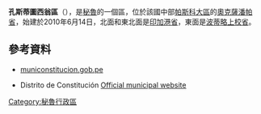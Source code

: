 '''孔斯蒂圖西翁區'''（{{lang-es|Distrito de Constitución}}），是[[秘魯|秘魯]]的一個區，位於該國中部[[帕斯科大區|帕斯科大區]]的[[奧克薩潘帕省|奧克薩潘帕省]]，始建於2010年6月14日，北面和東北面是[[印加港省|印加港省]]，東面是[[波蒂略上校省|波蒂略上校省]]。

==參考資料==
*[https://archive.is/20130705183230/http://municonstitucion.gob.pe/ municonstitucion.gob.pe]
*{{es icon}} Distrito de Constitución [https://archive.is/20130705183230/http://municonstitucion.gob.pe/ Official municipal website]

{{Peru-geo-stub}}
[[Category:秘魯行政區|Category:秘魯行政區]]